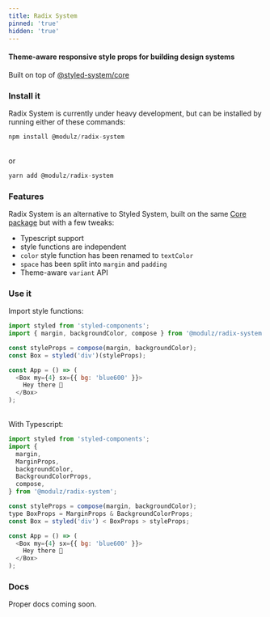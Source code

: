 ```yaml
---
title: Radix System
pinned: 'true'
hidden: 'true'
---
```


<Divider size={2} my={6} />

#### Theme-aware responsive style props for building design systems

Built on top of [@styled-system/core](https://github.com/styled-system/styled-system/tree/master/packages/core)

<Divider size={2} my={6} />

### Install it

Radix System is currently under heavy development, but can be installed by running either of these commands:

```js
npm install @modulz/radix-system
```

<br />
or

```js
yarn add @modulz/radix-system
```

### Features

Radix System is an alternative to Styled System, built on the same [Core package](https://github.com/styled-system/styled-system/tree/master/packages/core) but with a few tweaks:

- Typescript support
- style functions are independent
- `color` style function has been renamed to `textColor`
- `space` has been split into `margin` and `padding`
- Theme-aware `variant` API

### Use it

Import style functions:

```js
import styled from 'styled-components';
import { margin, backgroundColor, compose } from '@modulz/radix-system';

const styleProps = compose(margin, backgroundColor);
const Box = styled('div')(styleProps);

const App = () => (
  <Box my={4} sx={{ bg: 'blue600' }}>
    Hey there 👋
  </Box>
);
```

<br />
With Typescript:

```js
import styled from 'styled-components';
import {
  margin,
  MarginProps,
  backgroundColor,
  BackgroundColorProps,
  compose,
} from '@modulz/radix-system';

const styleProps = compose(margin, backgroundColor);
type BoxProps = MarginProps & BackgroundColorProps;
const Box = styled('div') < BoxProps > styleProps;

const App = () => (
  <Box my={4} sx={{ bg: 'blue600' }}>
    Hey there 👋
  </Box>
);
```

### Docs

Proper docs coming soon.
